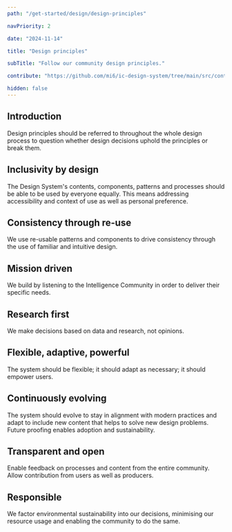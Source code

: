 ```yaml
---
path: "/get-started/design/design-principles"

navPriority: 2

date: "2024-11-14"

title: "Design principles"

subTitle: "Follow our community design principles."

contribute: "https://github.com/mi6/ic-design-system/tree/main/src/content/structured/get-started/design/design-principles.mdx?at=develop"

hidden: false
---
```


## Introduction

Design principles should be referred to throughout the whole design process to question whether design decisions uphold the principles or break them.

## Inclusivity by design

The Design System's contents, components, patterns and processes should be able to be used by everyone equally. This means addressing accessibility and context of use as well as personal preference.

## Consistency through re-use

We use re-usable patterns and components to drive consistency through the use of familiar and intuitive design.

## Mission driven

We build by listening to the Intelligence Community in order to deliver their specific needs.

## Research first

We make decisions based on data and research, not opinions.

## Flexible, adaptive, powerful

The system should be flexible; it should adapt as necessary; it should empower users.

## Continuously evolving

The system should evolve to stay in alignment with modern practices and adapt to include new content that helps to solve new design problems. Future proofing enables adoption and sustainability.

## Transparent and open

Enable feedback on processes and content from the entire community. Allow contribution from users as well as producers.

## Responsible

We factor environmental sustainability into our decisions, minimising our resource usage and enabling the community to do the same.
